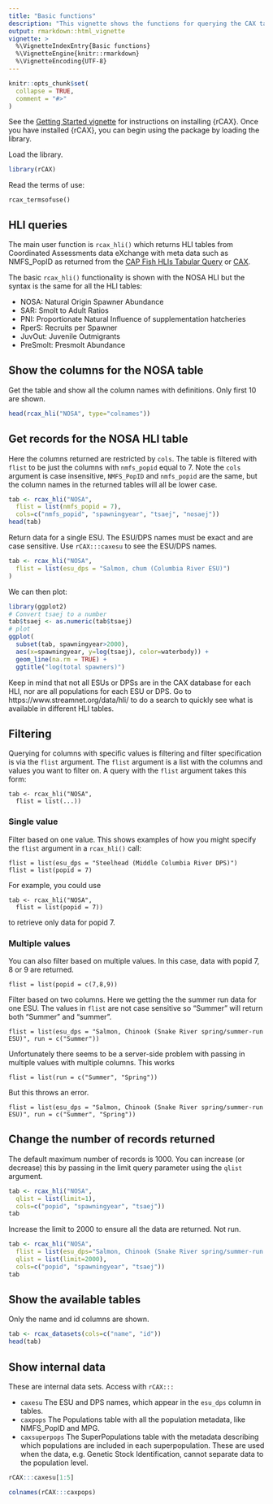 ```yaml
---
title: "Basic functions"
description: "This vignette shows the functions for querying the CAX tables, with a focus on Endangered Species Act Listed ESUs/DPSs."
output: rmarkdown::html_vignette
vignette: >
  %\VignetteIndexEntry{Basic functions}
  %\VignetteEngine{knitr::rmarkdown}
  %\VignetteEncoding{UTF-8}
---
```


```r
knitr::opts_chunk$set(
  collapse = TRUE,
  comment = "#>"
)
```

See the [Getting Started vignette](setup.html) for instructions on installing {rCAX}. Once you have installed {rCAX}, you can begin using the package by loading the library.

Load the library.
```r
library(rCAX)
```
Read the terms of use:
```
rcax_termsofuse()
```

## HLI queries

The main user function is `rcax_hli()` which returns HLI tables from Coordinated Assessments data eXchange with 
meta data such as NMFS_PopID as returned from the [CAP Fish HLIs Tabular Query](https://www.streamnet.org/data/hli/) or [CAX](https://cax.streamnet.org).

The  basic `rcax_hli()` functionality is shown with the NOSA HLI but the syntax is the same for all the HLI tables: 

* NOSA: Natural Origin Spawner Abundance
* SAR: Smolt to Adult Ratios
* PNI: Proportionate Natural Influence of supplementation hatcheries
* RperS: Recruits per Spawner
* JuvOut: Juvenile Outmigrants
* PreSmolt: Presmolt Abundance


## Show the columns for the NOSA table

Get the table and show all the column names with definitions. Only first 10 are shown.
```r
head(rcax_hli("NOSA", type="colnames"))
```

## Get records for the NOSA HLI table

Here the columns returned are restricted by `cols`. The table is filtered with `flist` to be just the columns with `nmfs_popid` equal to 7. Note the `cols` argument is case insensitive, `NMFS_PopID` and `nmfs_popid` are the same, but the column names in the returned tables will all be lower case.
```r
tab <- rcax_hli("NOSA",
  flist = list(nmfs_popid = 7),
  cols=c("nmfs_popid", "spawningyear", "tsaej", "nosaej"))
head(tab)
```

Return data for a single ESU. The ESU/DPS names must be exact and are case sensitive. Use `rCAX:::caxesu` to see the ESU/DPS names.
```r
tab <- rcax_hli("NOSA",
  flist = list(esu_dps = "Salmon, chum (Columbia River ESU)")
)
```
We can then plot:
```r
library(ggplot2)
# Convert tsaej to a number
tab$tsaej <- as.numeric(tab$tsaej)
# plot
ggplot(
  subset(tab, spawningyear>2000), 
  aes(x=spawningyear, y=log(tsaej), color=waterbody)) +
  geom_line(na.rm = TRUE) +
  ggtitle("log(total spawners)")
```

Keep in mind that not all ESUs or DPSs are in the CAX database for each HLI, nor are all populations for each ESU or DPS. Go to https://www.streamnet.org/data/hli/ to do a search to quickly see what is available in different HLI tables.

## Filtering

Querying for columns with specific values is filtering and filter specification is via the `flist` argument. The `flist` argument is a list with the columns and values you want to filter on. A query with the `flist` argument takes this form:
```
tab <- rcax_hli("NOSA",
  flist = list(...))
```

### Single value

Filter based on one value. This shows examples of how you might specify the `flist` argument in a `rcax_hli()` call:
```
flist = list(esu_dps = "Steelhead (Middle Columbia River DPS)")
flist = list(popid = 7)
```
For example, you could use
```
tab <- rcax_hli("NOSA",
  flist = list(popid = 7))
```
to retrieve only data for popid 7.


### Multiple values

You can also filter based on multiple values. In this case, data with popid 7, 8 or 9 are returned.
```
flist = list(popid = c(7,8,9))
```

Filter based on two columns. Here we getting the the summer run data for one ESU. The values in `flist` are not case sensitive so "Summer" will return both "Summer" and "summer".
```
flist = list(esu_dps = "Salmon, Chinook (Snake River spring/summer-run ESU)", run = c("Summer"))
```
Unfortunately there seems to be a server-side problem with passing in multiple values with multiple columns. This works
```
flist = list(run = c("Summer", "Spring"))
```
But this throws an error.
```
flist = list(esu_dps = "Salmon, Chinook (Snake River spring/summer-run ESU)", run = c("Summer", "Spring"))
```

## Change the number of records returned

The default maximum number of records is 1000. You can increase (or decrease) this by passing in the limit query parameter using the `qlist` argument.

```r
tab <- rcax_hli("NOSA",
  qlist = list(limit=1),
  cols=c("popid", "spawningyear", "tsaej"))
tab
```

Increase the limit to 2000 to ensure all the data are returned. Not run.
```r
tab <- rcax_hli("NOSA",
  flist = list(esu_dps="Salmon, Chinook (Snake River spring/summer-run ESU)")
  qlist = list(limit=2000),
  cols=c("popid", "spawningyear", "tsaej"))
tab
```

## Show the available tables

Only the name and id columns are shown.
```r
tab <- rcax_datasets(cols=c("name", "id"))
head(tab)
```

## Show internal data

These are internal data sets. Access with `rCAX:::`

* `caxesu` The ESU and DPS names, which appear in the `esu_dps` column in tables.
* `caxpops` The Populations table with all the population metadata, like NMFS_PopID and MPG.
* `caxsuperpops` The SuperPopulations table with the metadata describing which populations are included in each superpopulation. These are used when the data, e.g. Genetic Stock Identification, cannot separate data to the population level.

```r
rCAX:::caxesu[1:5]
```

```r
colnames(rCAX:::caxpops)
```

